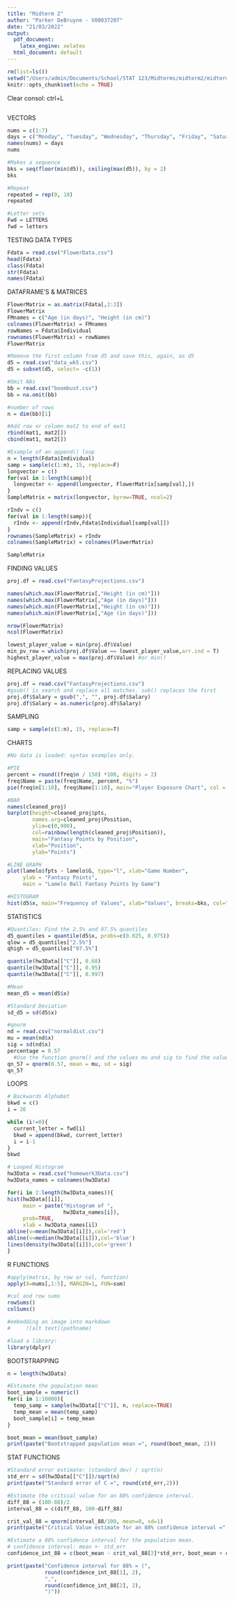 ```yaml
---
title: "Midterm 2"
author: "Parker DeBruyne - V00837207"
date: "21/03/2022"
output:
  pdf_document:
    latex_engine: xelatex
  html_document: default
---
```


```r
rm(list=ls())
setwd("/Users/admin/Documents/School/STAT 123/Midterms/midterm2/midterm2 practice")
knitr::opts_chunk$set(echo = TRUE)
```

Clear consol: ctrl+L

```r

```


VECTORS
```r
nums = c(1:7)
days = c("Monday", "Tuesday", "Wednesday", "Thursday", "Friday", "Saturday", "Sunday")
names(nums) = days
nums

#Makes a sequence
bks = seq(floor(min(d5)), ceiling(max(d5)), by = 2)
bks

#Repeat
repeated = rep(0, 10)
repeated

#Letter sets
Fwd = LETTERS
fwd = letters
```


TESTING DATA TYPES
```r
Fdata = read.csv("FlowerData.csv")
head(Fdata)
class(Fdata)
str(Fdata)
names(Fdata)
```


DATAFRAME'S & MATRICES
```r
FlowerMatrix = as.matrix(Fdata[,2:3])
FlowerMatrix
FMnames = c("Age (in days)", "Height (in cm)")
colnames(FlowerMatrix) = FMnames
rowNames = Fdata$Individual
rownames(FlowerMatrix) = rowNames
FlowerMatrix

#Remove the first column from d5 and save this, again, as d5
d5 = read.csv("data_wk5.csv")
d5 = subset(d5, select= -c(1))

#Omit NAs
bb = read.csv("boombust.csv")
bb = na.omit(bb)

#number of rows
n = dim(bb)[1]

#Add row or column mat2 to end of mat1
rbind(mat1, mat2[])
cbind(mat1, mat2[])
```

```r
#Example of an append() loop
n = length(Fdata$Individual)
samp = sample(c(1:n), 15, replace=F)
longvector = c()
for(val in 1:length(samp)){
  longvector <- append(longvector, FlowerMatrix[samp[val],])
}
SampleMatrix = matrix(longvector, byrow=TRUE, ncol=2)

rIndv = c()
for(val in 1:length(samp)){
  rIndv <- append(rIndv,Fdata$Individual[samp[val]])
}
rownames(SampleMatrix) = rIndv
colnames(SampleMatrix) = colnames(FlowerMatrix)

SampleMatrix
```


FINDING VALUES
```r
proj.df = read.csv("FantasyProjections.csv")

names(which.max(FlowerMatrix[,"Height (in cm)"]))
names(which.max(FlowerMatrix[,"Age (in days)"]))
names(which.min(FlowerMatrix[,"Height (in cm)"]))
names(which.min(FlowerMatrix[,"Age (in days)"]))

nrow(FlowerMatrix)
ncol(FlowerMatrix)

lowest_player_value = min(proj.df$Value)
min_pv_row = which(proj.df$Value == lowest_player_value,arr.ind = T)
highest_player_value = max(proj.df$Value) #or min()
```

REPLACING VALUES
```r
proj.df = read.csv("FantasyProjections.csv")
#gsub() is search and replace all matches. sub() replaces the first
proj.df$Salary = gsub(",", "", proj.df$Salary)
proj.df$Salary = as.numeric(proj.df$Salary)
```

SAMPLING
```r
samp = sample(c(1:n), 15, replace=T)
```

CHARTS
```r
#No data is loaded: syntax examples only.

#PIE 
percent = round((freq$n / 150) *100, digits = 2)
freq$Name = paste(freq$Name, percent, "%")
pie(freq$n[1:10], freq$Name[1:10], main="Player Exposure Chart", col = rainbow(length(freq$n[1:10])))

#BAR
names(cleaned_proj)
barplot(height=cleaned_proj$pts, 
        names.arg=cleaned_proj$Position, 
        ylim=c(0,900), 
        col=rainbow(length(cleaned_proj$Position)), 
        main="Fantasy Points by Position",
        xlab="Position",
        ylab="Points")

#LINE GRAPH
plot(lamelo$fpts ~ lamelo$G, type="l", xlab="Game Number",
     ylab = "Fantasy Points",
     main = "Lamelo Ball Fantasy Points by Game")

#HISTOGRAM
hist(d5$x, main="Frequency of Values", xlab="Values", breaks=bks, col="goldenrod1", border="red")
```


STATISTICS
```r

#Quantiles: Find the 2.5% and 97.5% quantiles
d5_quantiles = quantile(d5$x, probs=c(0.025, 0.975))
qlow = d5_quantiles["2.5%"]
qhigh = d5_quantiles["97.5%"]

quantile(hw3Data[["C"]], 0.68)
quantile(hw3Data[["C"]], 0.95)
quantile(hw3Data[["C"]], 0.997)

#Mean
mean_d5 = mean(d5$x)

#Standard Deviation
sd_d5 = sd(d5$x)

#qnorm
nd = read.csv("normaldist.csv")
mu = mean(nd$x)
sig = sd(nd$x)
percentage = 0.57
  #Use the function qnorm() and the values mu and sig to find the value in nd that   is greater than 57% of the values in nd
qn_57 = qnorm(0.57, mean = mu, sd = sig)
qn_57

```


LOOPS
```r
# Backwards Alphabet
bkwd = c()
i = 26

while (i!=0){
  current_letter = fwd[i]
  bkwd = append(bkwd, current_letter)
  i = i-1
}
bkwd

# Looped Histogram
hw3Data = read.csv("homework3Data.csv")
hw3Data_names = colnames(hw3Data)

for(i in 2:length(hw3Data_names)){
hist(hw3Data[[i]],
     main = paste("Histogram of ",
                  hw3Data_names[i]),
     prob=TRUE,
     xlab = hw3Data_names[i])
abline(v=mean(hw3Data[[i]]),col='red')
abline(v=median(hw3Data[[i]]),col='blue')
lines(density(hw3Data[[i]]),col='green')
}
```


R FUNCTIONS
```r
#apply(matrix, by row or col, function)
apply(X=nums[,1:5], MARGIN=1, FUN=sum)

#col and row sums
rowSums()
colSums()

#embedding an image into markdown
#     ![alt text](pathname)

#load a library:
library(dplyr)
```


BOOTSTRAPPING
```r

n = length(hw3Data)

#Estimate the population mean
boot_sample = numeric()
for(i in 1:10000){
  temp_samp = sample(hw3Data[["C"]], n, replace=TRUE)
  temp_mean = mean(temp_samp)
  boot_sample[i] = temp_mean
}

boot_mean = mean(boot_sample)
print(paste("Bootstrapped population mean =", round(boot_mean, 2)))

```


STAT FUNCTIONS
```r
#Standard error estimate: (standard dev) / sqrt(n)
std_err = sd(hw3Data[["C"]])/sqrt(n)
print(paste("Standard error of C =", round(std_err,2)))

#Estimate the critical value for an 88% confidence interval.
diff_88 = (100-88)/2
interval_88 = c(diff_88, 100-diff_88)

crit_val_88 = qnorm(interval_88/100, mean=0, sd=1)
print(paste("Critical Value estimate for an 88% confidence interval =", round(crit_val_88[2], 2)))

#Estimate a 88% confidence interval for the population mean.
# confidence interval: mean +- std_err
confidence_int_88 = c(boot_mean - crit_val_88[2]*std_err, boot_mean + crit_val_88[2]*std_err)

print(paste("Confidence interval for 88% = (",
            round(confidence_int_88[1], 2), 
            ",", 
            round(confidence_int_88[2], 2), 
            ")"))
```

















